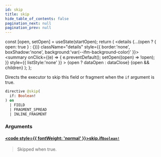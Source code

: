 ```yaml
---
id: skip
title: skip
hide_table_of_contents: false
pagination_next: null
pagination_prev: null
---
```







  const [open, setOpen] = useState(startOpen);
  return (
    <details {...(open ? { open: true } : {})} className="details" style={{ border:'none', boxShadow:'none', background:'var(--ifm-background-color)' }}>
      <summary
        onClick={(e) => {
          e.preventDefault();
          setOpen((open) => !open);
        }}
        style={{ listStyle:'none' }}
      >
      {open ? dataOpen : dataClose}
      </summary>
      {open && children}
    </details>
  );
};




Directs the executor to skip this field or fragment when the `if` argument is true.


```graphql
directive @skip(
  if: Boolean!
) on 
  | FIELD
  | FRAGMENT_SPREAD
  | INLINE_FRAGMENT
```


### Arguments

#### [<code style={{ fontWeight: 'normal' }}>skip.<b>if</b></code>](#)<Bullet />[`Boolean!`](/scalars/boolean) <Badge class="secondary" text="non-null"/> <Badge class="secondary" text="scalar"/>
> Skipped when true.
> 




